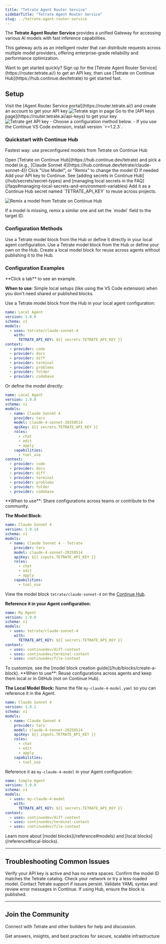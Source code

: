 ```yaml
---
title: "Tetrate Agent Router Service"
sidebarTitle: "Tetrate Agent Router Service"
slug: ../tetrate-agent-router-service
---
```

The **Tetrate Agent Router Service** provides a unified Gateway for accessing various AI models with fast inference capabilities.

This gateway acts as an intelligent router that can distribute requests across multiple model providers, offering enterprise-grade reliability and performance optimization.

<Tip>
Want to get started quickly? Sign up for the [Tetrate Agent Router Service](https://router.tetrate.ai/) to get an API key, then use [Tetrate on Continue Hub](https://hub.continue.dev/tetrate) to get started fast.
</Tip>

## Setup

<Steps>
<Step title="Sign in or sign up">
Visit the [Agent Router Service portal](https://router.tetrate.ai/) and create an account to get your API key
<img src="../assets/tetrate-sign-in.png" alt="Tetrate sign in page" style={{width: '250px', maxWidth: '100%'}} />
</Step>

<Step title="Get your API key">
Go to the [API keys page](https://router.tetrate.ai/api-keys) to get your key
<img src="../assets/tetrate-get-api-key.png" alt="Tetrate get API key" style={{width: '250px', maxWidth: '100%'}} />
</Step>

<Step title="Configure Continue">
- Choose a configuration method below.
- If you use the Continue VS Code extension, install version `>=1.2.3`.
</Step>

</Steps>


### Quickstart with Continue Hub

Fastest way: use preconfigured models from Tetrate on Continue Hub

<Steps>
<Step title="Browse models">
Open [Tetrate on Continue Hub](https://hub.continue.dev/tetrate) and pick a model (e.g., [Claude Sonnet 4](https://hub.continue.dev/tetrate/claude-sonnet-4))
</Step>

<Step title="Use or remix">
Click "Use Model", or "Remix" to change the model ID if needed
</Step>

<Step title="Add your API key">
Add your API key to Continue. See [adding secrets in Continue Hub](/hub/secrets/secret-types) and [managing local secrets in the FAQ](/faqs#managing-local-secrets-and-environment-variables)
<Tip>
Add it as a Continue Hub secret named `TETRATE_API_KEY` to reuse across projects.
</Tip>
</Step>
</Steps>

![Remix a model from Tetrate on Continue Hub](../assets/tetrate-remix.png)

<Info>
If a model is missing, remix a similar one and set the `model` field to the target ID.
</Info>

### Configuration Methods

<CardGroup cols={1}>
  <Card title="In Local Agent Configuration" icon="folder" vertical>
    Use a Tetrate model block from the Hub or define it directly in your local agent configuration.
  </Card>
  <Card title="Continue Hub" icon="cloud" vertical>
    Use a Tetrate model block from the Hub or define your own on the Hub.
  </Card>
  <Card title="Using Local Model Blocks" icon="file-lines" vertical>
    Create a local model block for reuse across agents without publishing it to the Hub.
  </Card>
</CardGroup>


### Configuration Examples
<Info>
**Click a tab** to see an example.
</Info>
<Tabs>
<Tab title="In Local Agent Configuration">

**When to use**: Simple local setups (like using the VS Code extension) when you don't need shared or published blocks.

Use a Tetrate model block from the Hub in your local agent configuration:

```yaml title="~/.continue/config.yaml"
name: Local Agent
version: 1.0.0
schema: v1
models:
  - uses: tetrate/claude-sonnet-4
    with:
      TETRATE_API_KEY: ${{ secrets.TETRATE_API_KEY }}
context:
  - provider: code
  - provider: docs
  - provider: diff
  - provider: terminal
  - provider: problems
  - provider: folder
  - provider: codebase
```

Or define the model directly:

```yaml title="~/.continue/config.yaml"
name: Local Agent
version: 1.0.0
schema: v1
models:
  - name: Claude Sonnet 4
    provider: tars
    model: claude-4-sonnet-20250514
    apiKey: ${{ secrets.TETRATE_API_KEY }}
    roles:
      - chat
      - edit
      - apply
    capabilities:
      - tool_use
context:
  - provider: code
  - provider: docs
  - provider: diff
  - provider: terminal
  - provider: problems
  - provider: folder
  - provider: codebase
```
</Tab>
<Tab title="Continue Hub">
**When to use**: Share configurations across teams or contribute to the community.

**The Model Block:**

```yaml title="tetrate/claude-sonnet-4"
name: Claude Sonnet 4
version: 1.0.14
schema: v1
models:
  - name: Claude Sonnet 4 - Tetrate
    provider: tars
    model: claude-4-sonnet-20250514
    apiKey: ${{ inputs.TETRATE_API_KEY }}
    roles:
      - chat
      - edit
      - apply
    capabilities:
      - tool_use
```
View the model block `tetrate/claude-sonnet-4` on the [Continue Hub](https://hub.continue.dev/tetrate/claude-sonnet-4).

**Reference it in your Agent configuration:**

```yaml title="my-agent"
name: My Agent
version: 1.0.0
schema: v1
models:
  - uses: tetrate/claude-sonnet-4
    with:
      TETRATE_API_KEY: ${{ secrets.TETRATE_API_KEY }}
context:
  - uses: continuedev/diff-context
  - uses: continuedev/terminal-context
  - uses: continuedev/file-context
```
<Tip>
To customize, see the [model block creation guide](/hub/blocks/create-a-block).
</Tip>

</Tab>

<Tab title="Using Local Model Blocks">
**When to use**: Reuse configurations across agents and keep them local or in GitHub (not on Continue Hub).

**The Local Model Block:**
<Info>
Name the file `my-claude-4-model.yaml` so you can reference it in the Agent.
</Info>

```yaml title="~/.continue/models/my-claude-4-model.yaml"
name: Claude Sonnet 4
version: 1.0.1
schema: v1
models:
  - name: Claude Sonnet 4
    provider: tars
    model: claude-4-sonnet-20250514
    apiKey: ${{ inputs.TETRATE_API_KEY }}
    roles:
      - chat
      - edit
      - apply
    capabilities:
      - tool_use
```
Reference it as `my-claude-4-model` in your Agent configuration:

```yaml title="~/.continue/agents/simple-agent.yaml"
name: Simple Agent
version: 1.0.0
schema: v1
models:
  - uses: my-claude-4-model
    with:
      TETRATE_API_KEY: ${{ secrets.TETRATE_API_KEY }}
context:
  - uses: continuedev/diff-context
  - uses: continuedev/terminal-context
  - uses: continuedev/file-context
```

<Tip>
Learn more about [model blocks](/reference#models) and [local blocks](/reference#local-blocks).
</Tip>

</Tab>
</Tabs>

---

## Troubleshooting Common Issues

<CardGroup cols={2}>
  <Card title="Invalid API key" icon="key" vertical>
    Verify your API key is active and has no extra spaces.
  </Card>
  <Card title="Model not found" icon="ban" href="https://router.tetrate.ai/models" vertical>
    Confirm the model ID matches the Tetrate catalog.
  </Card>
  <Card title="Slow responses" icon="code" vertical>
    Check your network or try a less-loaded model. Contact Tetrate support if issues persist.
  </Card>
  <Card title="Configuration not loading" icon="file-lines" vertical>
    Validate YAML syntax and review error messages in Continue. If using Hub, ensure the block is published.
  </Card>
</CardGroup>

---

## Join the Community
Connect with Tetrate and other builders for help and discussion.

<CardGroup cols={1}>
  <Card title="Join the Tetrate Community" icon="slack" href="https://join.slack.com/t/tetrate-agent-router/shared_invite/zt-399tv7hjm-6YMXztGywTOQrMIolvEBNg">
Get answers, insights, and best practices for secure, scalable infrastructure
  </Card>
</CardGroup>

